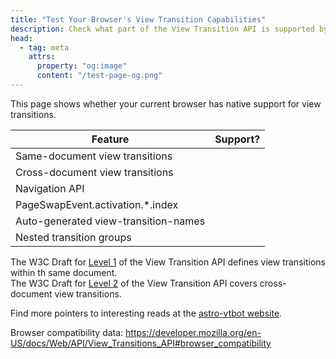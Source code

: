 ```yaml
---
title: "Test Your Browser's View Transition Capabilities"
description: Check what part of the View Transition API is supported by your browser
head:
  - tag: meta
    attrs:
      property: "og:image"
      content: "/test-page-og.png"
---
```



<TestPage />

This page shows whether your current browser has native support for view transitions.

| Feature                              | Support?          |
| ------------------------------------ | ----------------- |
| Same-document view transitions       | <span id="sdvt"/> |
| Cross-document view transitions      | <span id="cdvt"/> |
| Navigation API                       | <span id="nav"/>  |
| PageSwapEvent.activation.\*.index    | <span id="idx"/>  |
| Auto-generated view-transition-names | <span id="vtna"/> |
| Nested transition groups             | <span id="vtg"/>  |

The W3C Draft for [Level 1](https://drafts.csswg.org/css-view-transitions-1/) of the View Transition API defines view transitions within th same document.\
The W3C Draft for [Level 2](https://drafts.csswg.org/css-view-transitions-2/) of the View Transition API covers cross-document view transitions.

Find more pointers to interesting reads at the [astro-vtbot website](https://events-3bg.pages.dev/jotter/api/references/).

Browser compatibility data: https://developer.mozilla.org/en-US/docs/Web/API/View_Transitions_API#browser_compatibility

<style>{`
	#sdvt,
	#cdvt,
	#nav,
	#svt,
	#rvt,
	#vtna,
	#vtg,
	#idx {
		&::before {
			content: 'Not supported';
		}
	}

	:root[sdvt] #sdvt,
	:root[cdvt] #cdvt,
	:root[nav] #nav,
	:root[svt] #svt,
	:root[rvt] #rvt,
	:root[vtg] #vtg,
	:root[vtna] #vtna,
	:root[idx] #idx
	 {
		&::before {
			content: 'Supported';
			background-color: lightgreen;
			color: black;
			display: inline-block;
			margin: auto;
			padding: 0.5ex 1ex;
			width: 100%;
		}
	}
`}</style>

